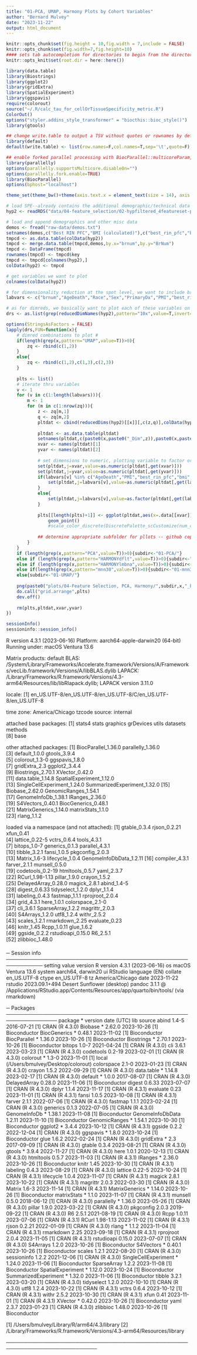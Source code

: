 ```yaml
---
title: "01-PCA, UMAP, Harmony Plots by Cohort Variables"
author: "Bernard Mulvey"
date: "2023-11-22"
output: html_document
---
```


```r
knitr::opts_chunk$set(fig.height = 10,fig.width = 7,include = FALSE)
knitr::opts_chunk$set(fig.width=7,fig.height=10)
#### sets tab autocompletion for directories to begin from the directory containing the .Rproj session, instead of the script's directory if different
knitr::opts_knit$set(root.dir = here::here())

library(data.table)
library(Biostrings)
library(ggplot2)
library(gridExtra)
library(SpatialExperiment)
library(ggspavis)
require(colorout)
source("~/.R/calc_tau_for_cellOrTissueSpecificity_metric.R")
ColorOut()
options("styler.addins_style_transformer" = "biocthis::bioc_style()")
library(gtools)

## change write.table to output a TSV without quotes or rownames by default
library(default)
default(write.table) <- list(row.names=F,col.names=T,sep='\t',quote=F)

## enable forked parallel processing with BiocParallel::multicoreParam, future::, etc
library(parallelly)
options(parallelly.supportsMulticore.disableOn="")
options(parallelly.fork.enable=TRUE)
library(BiocParallel)
options(bphost="localhost")

theme_set(theme_bw()+theme(axis.text.x = element_text(size = 14), axis.title.x = element_text(size = 16), axis.text.y = element_text(size = 14), axis.title.y = element_text(size =16), plot.title = element_text(size = 20,hjust=0.5), strip.text = element_text(size=18), legend.text = element_text(size=10), legend.title = element_text(size=11,hjust=0.5)))
```

```r
# load SPE--already contains the additional demographic/technical data at this point (age, sex, BMI, PMI, best RIN from cortex..)
hyp2 <- readRDS("data/04-feature_selection/02-hypfiltered_4featureset-pca-umap-harmonydefault-harmonylambdanull-mnn30.RDS")

# load and append demographics and other misc data
demos <- fread("raw-data/demos.txt")
setnames(demos,c("Best RIN PFC","BMI (calculated)"),c("best_rin_pfc","bmi"))
tmpcd <- as.data.table(colData(hyp2))
tmpcd <- merge.data.table(tmpcd,demos,by.x="brnum",by.y="BrNum")
tmpcd <- DataFrame(tmpcd)
rownames(tmpcd) <- tmpcd$key
tmpcd <- tmpcd[colnames(hyp2),]
colData(hyp2) <- tmpcd

# get variables we want to plot
colnames(colData(hyp2))

# for dimensionality reduction at the spot level, we want to include brnum, agedeath, race, sex, PMI, best_rin_pfc, bmi, sample_id, sum_umi, sum_gene, expr_chrM, slide, and to be sure nothing too strange is happening, array_row and array_col
labvars <- c("brnum","AgeDeath","Race","Sex","PrimaryDx","PMI","best_rin_pfc","bmi","sample_id","sum_umi","sum_gene","expr_chrM","slide","array_row","array_col")

# as for dimreds, we basically want to plot each of these variables on every dimensionality reduction-feature set pair under consideration. the spe has those all stored on it, along with some 10x spaceranger-generated ones we don't care about. so to get all of these except for 10x:
drs <- as.list(grep(reducedDimNames(hyp2),pattern="10x",value=T,invert=T))
```

```r
options(StringsAsFactors = FALSE)
lapply(drs,FUN=function(x){
    # dimred combinations to plot #
    if(length(grep(x,pattern="UMAP",value=T))>0){
        zq <- rbind(c(1,2))
    }
    else{
        zq <- rbind(c(1,2),c(1,3),c(2,3))
    }
    
    plts <- list()
    # iterate thru variables
    v <- 1
    for (v in c(1:length(labvars))){
        m <- 1
        for (m in c(1:nrow(zq))){
            z <- zq[m,1]
            q <- zq[m,2]
            pltdat <- cbind(reducedDims(hyp2)[[x]][,c(z,q)],colData(hyp2)[,labvars[v]])
            
            pltdat <- as.data.table(pltdat)
            setnames(pltdat,c(paste0(x,paste0("_Dim",z)),paste0(x,paste0("_Dim",q)),labvars[v]))
            xvar <- names(pltdat)[1]
            yvar <- names(pltdat)[2]
            
            # set dimensions to numeric, plotting variable to factor or numeric
            set(pltdat,j=xvar,value=as.numeric(pltdat[,get(xvar)]))
            set(pltdat,j=yvar,value=as.numeric(pltdat[,get(yvar)]))
            if(labvars[v] %in% c("AgeDeath","PMI","best_rin_pfc","bmi","sum_umi","sum_gene","expr_chrM","array_row","array_col")){
                set(pltdat,j=labvars[v],value=as.numeric(pltdat[,get(labvars[v])]))
            }
            else{
                set(pltdat,j=labvars[v],value=as.factor(pltdat[,get(labvars[v])]))
            }
    
            plts[[length(plts)+1]] <- ggplot(pltdat,aes(x=.data[[xvar]],y=.data[[yvar]],col=.data[[labvars[v]]]))+
                geom_point()
                #scale_color_discrete(DiscretePalette_scCustomize(num_colors = 2 + length(unique(colData(hyp2.tmp)$label)), palette = "varibow")[3:(length(unique(colData(hyp2.tmp)$label)) + 2)])
            
            ## determine appropriate subfolder for pllots -- github copilot came out swinging and filled most of this in near-perfectly!
        }
    }
    if (length(grep(x,pattern="PCA",value=T))>0){subdir<-"01-PCA/"}
    else if (length(grep(x,pattern="HARMONYdflt",value=T))>0){subdir<-"01-Harmonydefault/"}
    else if (length(grep(x,pattern="HARMONYlmbna",value=T))>0){subdir<-"01-Harmonylambdanull/"}
    else if(length(grep(x,pattern="mnn30",value=T))>0){subdir<-"01-mnn30/"}
    else{subdir<-"01-UMAP/"}
    
    png(paste0("plots/04-Feature Selection, PCA, Harmony/",subdir,x,"_by_cohortvariables.png"),width=48,height=40,units="in",res=300)
    do.call("grid.arrange",plts)
    dev.off()
    
    rm(plts,pltdat,xvar,yvar)
})

```

```r
sessionInfo()
sessioninfo::session_info()
```
R version 4.3.1 (2023-06-16)
Platform: aarch64-apple-darwin20 (64-bit)
Running under: macOS Ventura 13.6

Matrix products: default
BLAS:   /System/Library/Frameworks/Accelerate.framework/Versions/A/Frameworks/vecLib.framework/Versions/A/libBLAS.dylib 
LAPACK: /Library/Frameworks/R.framework/Versions/4.3-arm64/Resources/lib/libRlapack.dylib;  LAPACK version 3.11.0

locale:
[1] en_US.UTF-8/en_US.UTF-8/en_US.UTF-8/C/en_US.UTF-8/en_US.UTF-8

time zone: America/Chicago
tzcode source: internal

attached base packages:
[1] stats4    stats     graphics  grDevices utils     datasets  methods  
[8] base     

other attached packages:
 [1] BiocParallel_1.36.0         parallelly_1.36.0          
 [3] default_1.0.0               gtools_3.9.4               
 [5] colorout_1.3-0              ggspavis_1.8.0             
 [7] gridExtra_2.3               ggplot2_3.4.4              
 [9] Biostrings_2.70.1           XVector_0.42.0             
[11] data.table_1.14.8           SpatialExperiment_1.12.0   
[13] SingleCellExperiment_1.24.0 SummarizedExperiment_1.32.0
[15] Biobase_2.62.0              GenomicRanges_1.54.1       
[17] GenomeInfoDb_1.38.1         IRanges_2.36.0             
[19] S4Vectors_0.40.1            BiocGenerics_0.48.1        
[21] MatrixGenerics_1.14.0       matrixStats_1.1.0          
[23] rlang_1.1.2                

loaded via a namespace (and not attached):
 [1] gtable_0.3.4            rjson_0.2.21            xfun_0.41              
 [4] lattice_0.22-5          vctrs_0.6.4             tools_4.3.1            
 [7] bitops_1.0-7            generics_0.1.3          parallel_4.3.1         
[10] tibble_3.2.1            fansi_1.0.5             pkgconfig_2.0.3        
[13] Matrix_1.6-3            lifecycle_1.0.4         GenomeInfoDbData_1.2.11
[16] compiler_4.3.1          farver_2.1.1            munsell_0.5.0          
[19] codetools_0.2-19        htmltools_0.5.7         yaml_2.3.7             
[22] RCurl_1.98-1.13         pillar_1.9.0            crayon_1.5.2           
[25] DelayedArray_0.28.0     magick_2.8.1            abind_1.4-5            
[28] digest_0.6.33           tidyselect_1.2.0        dplyr_1.1.4            
[31] labeling_0.4.3          fastmap_1.1.1           rprojroot_2.0.4        
[34] grid_4.3.1              here_1.0.1              colorspace_2.1-0       
[37] cli_3.6.1               SparseArray_1.2.2       magrittr_2.0.3         
[40] S4Arrays_1.2.0          utf8_1.2.4              withr_2.5.2            
[43] scales_1.2.1            rmarkdown_2.25          evaluate_0.23          
[46] knitr_1.45              Rcpp_1.0.11             glue_1.6.2             
[49] ggside_0.2.2            rstudioapi_0.15.0       R6_2.5.1               
[52] zlibbioc_1.48.0        

####
─ Session info ────────────────────────────────────────────────────────────
 setting  value
 version  R version 4.3.1 (2023-06-16)
 os       macOS Ventura 13.6
 system   aarch64, darwin20
 ui       RStudio
 language (EN)
 collate  en_US.UTF-8
 ctype    en_US.UTF-8
 tz       America/Chicago
 date     2023-11-22
 rstudio  2023.09.1+494 Desert Sunflower (desktop)
 pandoc   3.1.1 @ /Applications/RStudio.app/Contents/Resources/app/quarto/bin/tools/ (via rmarkdown)

─ Packages ────────────────────────────────────────────────────────────────
 package              * version   date (UTC) lib source
 abind                  1.4-5     2016-07-21 [1] CRAN (R 4.3.0)
 Biobase              * 2.62.0    2023-10-26 [1] Bioconductor
 BiocGenerics         * 0.48.1    2023-11-02 [1] Bioconductor
 BiocParallel         * 1.36.0    2023-10-26 [1] Bioconductor
 Biostrings           * 2.70.1    2023-10-26 [1] Bioconductor
 bitops                 1.0-7     2021-04-24 [1] CRAN (R 4.3.0)
 cli                    3.6.1     2023-03-23 [1] CRAN (R 4.3.0)
 codetools              0.2-19    2023-02-01 [1] CRAN (R 4.3.0)
 colorout             * 1.3-0     2023-11-01 [1] local (/Users/bmulvey/Desktop/colorout)
 colorspace             2.1-0     2023-01-23 [1] CRAN (R 4.3.0)
 crayon                 1.5.2     2022-09-29 [1] CRAN (R 4.3.0)
 data.table           * 1.14.8    2023-02-17 [1] CRAN (R 4.3.0)
 default              * 1.0.0     2017-08-07 [1] CRAN (R 4.3.0)
 DelayedArray           0.28.0    2023-11-06 [1] Bioconductor
 digest                 0.6.33    2023-07-07 [1] CRAN (R 4.3.0)
 dplyr                  1.1.4     2023-11-17 [1] CRAN (R 4.3.1)
 evaluate               0.23      2023-11-01 [1] CRAN (R 4.3.1)
 fansi                  1.0.5     2023-10-08 [1] CRAN (R 4.3.1)
 farver                 2.1.1     2022-07-06 [1] CRAN (R 4.3.0)
 fastmap                1.1.1     2023-02-24 [1] CRAN (R 4.3.0)
 generics               0.1.3     2022-07-05 [1] CRAN (R 4.3.0)
 GenomeInfoDb         * 1.38.1    2023-11-08 [1] Bioconductor
 GenomeInfoDbData       1.2.11    2023-11-10 [1] Bioconductor
 GenomicRanges        * 1.54.1    2023-10-30 [1] Bioconductor
 ggplot2              * 3.4.4     2023-10-12 [1] CRAN (R 4.3.1)
 ggside                 0.2.2     2022-12-04 [1] CRAN (R 4.3.0)
 ggspavis             * 1.8.0     2023-10-24 [1] Bioconductor
 glue                   1.6.2     2022-02-24 [1] CRAN (R 4.3.0)
 gridExtra            * 2.3       2017-09-09 [1] CRAN (R 4.3.0)
 gtable                 0.3.4     2023-08-21 [1] CRAN (R 4.3.0)
 gtools               * 3.9.4     2022-11-27 [1] CRAN (R 4.3.0)
 here                   1.0.1     2020-12-13 [1] CRAN (R 4.3.0)
 htmltools              0.5.7     2023-11-03 [1] CRAN (R 4.3.1)
 IRanges              * 2.36.0    2023-10-26 [1] Bioconductor
 knitr                  1.45      2023-10-30 [1] CRAN (R 4.3.1)
 labeling               0.4.3     2023-08-29 [1] CRAN (R 4.3.0)
 lattice                0.22-5    2023-10-24 [1] CRAN (R 4.3.1)
 lifecycle              1.0.4     2023-11-07 [1] CRAN (R 4.3.1)
 magick                 2.8.1     2023-10-22 [1] CRAN (R 4.3.1)
 magrittr               2.0.3     2022-03-30 [1] CRAN (R 4.3.0)
 Matrix                 1.6-3     2023-11-14 [1] CRAN (R 4.3.1)
 MatrixGenerics       * 1.14.0    2023-10-26 [1] Bioconductor
 matrixStats          * 1.1.0     2023-11-07 [1] CRAN (R 4.3.1)
 munsell                0.5.0     2018-06-12 [1] CRAN (R 4.3.0)
 parallelly           * 1.36.0    2023-05-26 [1] CRAN (R 4.3.0)
 pillar                 1.9.0     2023-03-22 [1] CRAN (R 4.3.0)
 pkgconfig              2.0.3     2019-09-22 [1] CRAN (R 4.3.0)
 R6                     2.5.1     2021-08-19 [1] CRAN (R 4.3.0)
 Rcpp                   1.0.11    2023-07-06 [1] CRAN (R 4.3.1)
 RCurl                  1.98-1.13 2023-11-02 [1] CRAN (R 4.3.1)
 rjson                  0.2.21    2022-01-09 [1] CRAN (R 4.3.0)
 rlang                * 1.1.2     2023-11-04 [1] CRAN (R 4.3.1)
 rmarkdown              2.25      2023-09-18 [1] CRAN (R 4.3.1)
 rprojroot              2.0.4     2023-11-05 [1] CRAN (R 4.3.1)
 rstudioapi             0.15.0    2023-07-07 [1] CRAN (R 4.3.0)
 S4Arrays               1.2.0     2023-10-26 [1] Bioconductor
 S4Vectors            * 0.40.1    2023-10-26 [1] Bioconductor
 scales                 1.2.1     2022-08-20 [1] CRAN (R 4.3.0)
 sessioninfo            1.2.2     2021-12-06 [1] CRAN (R 4.3.0)
 SingleCellExperiment * 1.24.0    2023-11-06 [1] Bioconductor
 SparseArray            1.2.2     2023-11-08 [1] Bioconductor
 SpatialExperiment    * 1.12.0    2023-10-24 [1] Bioconductor
 SummarizedExperiment * 1.32.0    2023-11-06 [1] Bioconductor
 tibble                 3.2.1     2023-03-20 [1] CRAN (R 4.3.0)
 tidyselect             1.2.0     2022-10-10 [1] CRAN (R 4.3.0)
 utf8                   1.2.4     2023-10-22 [1] CRAN (R 4.3.1)
 vctrs                  0.6.4     2023-10-12 [1] CRAN (R 4.3.1)
 withr                  2.5.2     2023-10-30 [1] CRAN (R 4.3.1)
 xfun                   0.41      2023-11-01 [1] CRAN (R 4.3.1)
 XVector              * 0.42.0    2023-10-26 [1] Bioconductor
 yaml                   2.3.7     2023-01-23 [1] CRAN (R 4.3.0)
 zlibbioc               1.48.0    2023-10-26 [1] Bioconductor

 [1] /Users/bmulvey/Library/R/arm64/4.3/library
 [2] /Library/Frameworks/R.framework/Versions/4.3-arm64/Resources/library

───────────────────────────────────────────────────────────────────────────
